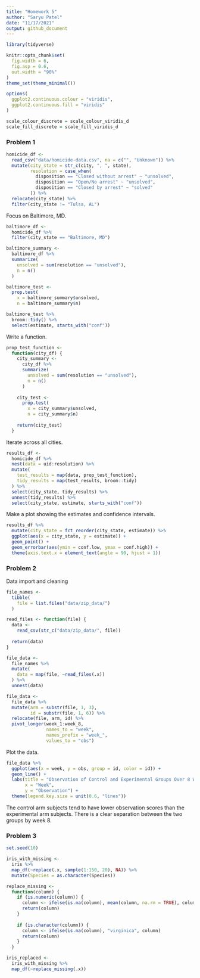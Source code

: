 ```yaml
---
title: "Homework 5"
author: "Saryu Patel"
date: "11/17/2021"
output: github_document
---
```


```r
library(tidyverse)

knitr::opts_chunk$set(
  fig.width = 6,
  fig.asp = 0.6,
  out.width = "90%"
)
theme_set(theme_minimal())

options(
  ggplot2.continuous.colour = "viridis",
  ggplot2.continuous.fill = "viridis"
)

scale_colour_discrete = scale_colour_viridis_d
scale_fill_discrete = scale_fill_viridis_d
```

### Problem 1

```r
homicide_df <- 
  read_csv("data/homicide-data.csv", na = c("", "Unknown")) %>% 
  mutate(city_state = str_c(city, ", ", state),
         resolution = case_when(
           disposition == "Closed without arrest" ~ "unsolved",
           disposition == "Open/No arrest" ~ "unsolved",
           disposition == "Closed by arrest" ~ "solved"
         )) %>% 
  relocate(city_state) %>% 
  filter(city_state != "Tulsa, AL")
```

Focus on Baltimore, MD.

```r
baltimore_df <- 
  homicide_df %>% 
  filter(city_state == "Baltimore, MD")

baltimore_summary <- 
  baltimore_df %>% 
  summarize(
    unsolved = sum(resolution == "unsolved"),
    n = n()
  )

baltimore_test <- 
  prop.test(
    x = baltimore_summary$unsolved,
    n = baltimore_summary$n) 

baltimore_test %>% 
  broom::tidy() %>% 
  select(estimate, starts_with("conf"))
```

Write a function.

```r
prop_test_function <- 
  function(city_df) {
    city_summary <- 
      city_df %>% 
      summarize(
        unsolved = sum(resolution == "unsolved"),
        n = n()
      )
    
    city_test <- 
      prop.test(
        x = city_summary$unsolved,
        n = city_summary$n)
    
    return(city_test)
  }
```

Iterate across all cities.

```r
results_df <- 
  homicide_df %>% 
  nest(data = uid:resolution) %>% 
  mutate(
    test_results = map(data, prop_test_function),
    tidy_results = map(test_results, broom::tidy)
  ) %>% 
  select(city_state, tidy_results) %>% 
  unnest(tidy_results) %>% 
  select(city_state, estimate, starts_with("conf"))
```

Make a plot showing the estimates and confidence intervals.

```r
results_df %>% 
  mutate(city_state = fct_reorder(city_state, estimate)) %>% 
  ggplot(aes(x = city_state, y = estimate)) +
  geom_point() +
  geom_errorbar(aes(ymin = conf.low, ymax = conf.high)) +
  theme(axis.text.x = element_text(angle = 90, hjust = 1))
```

### Problem 2

Data import and cleaning

```r
file_names <- 
  tibble(
    file = list.files("data/zip_data/")
  )

read_files <- function(file) {
  data <- 
    read_csv(str_c("data/zip_data/", file))
  
  return(data)
}

file_data <- 
  file_names %>% 
  mutate(
    data = map(file, ~read_files(.x))
  ) %>%
  unnest(data)

file_data <- 
  file_data %>% 
  mutate(arm = substr(file, 1, 3),
         id = substr(file, 1, 6)) %>% 
  relocate(file, arm, id) %>% 
  pivot_longer(week_1:week_8,
               names_to = "week",
               names_prefix = "week_",
               values_to = "obs")
```

Plot the data.

```r
file_data %>% 
  ggplot(aes(x = week, y = obs, group = id, color = id)) +
  geom_line() +
  labs(title = "Observation of Control and Experimental Groups Over 8 Weeks",
       x = "Week",
       y = "Observation") +
  theme(legend.key.size = unit(0.6, "lines"))
```

The control arm subjects tend to have lower observation scores than the experimental arm subjects. There is a clear separation between the two groups by week 8.

### Problem 3

```r
set.seed(10)

iris_with_missing <- 
  iris %>% 
  map_df(~replace(.x, sample(1:150, 20), NA)) %>%
  mutate(Species = as.character(Species))
```

```r
replace_missing <- 
  function(column) {
    if (is.numeric(column)) {
      column <- ifelse(is.na(column), mean(column, na.rm = TRUE), column)
      return(column)
    }
    
    if (is.character(column)) {
      column <- ifelse(is.na(column), "virginica", column)
      return(column)
    }
  }

iris_replaced <- 
  iris_with_missing %>% 
  map_df(~replace_missing(.x))
```

